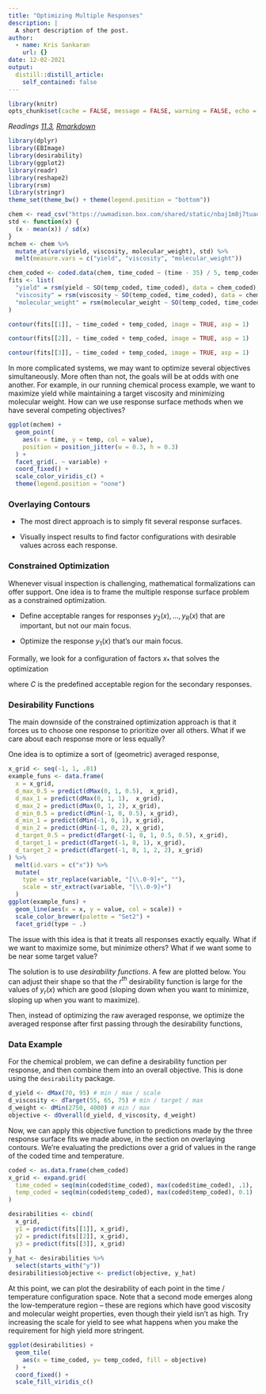 ```yaml
---
title: "Optimizing Multiple Responses"
description: |
  A short description of the post.
author:
  - name: Kris Sankaran
    url: {}
date: 12-02-2021
output:
  distill::distill_article:
    self_contained: false
---
```


```r
library(knitr)
opts_chunk$set(cache = FALSE, message = FALSE, warning = FALSE, echo = TRUE)
```

_Readings [11.3](), [Rmarkdown]()_



```r
library(dplyr)
library(EBImage)
library(desirability)
library(ggplot2)
library(readr)
library(reshape2)
library(rsm)
library(stringr)
theme_set(theme_bw() + theme(legend.position = "bottom"))
```

```r
chem <- read_csv("https://uwmadison.box.com/shared/static/nbaj1m8j7tuaqmznjlrsgbzyhp9k61i8.csv")
std <- function(x) {
  (x - mean(x)) / sd(x)
}
mchem <- chem %>%
  mutate_at(vars(yield, viscosity, molecular_weight), std) %>%
  melt(measure.vars = c("yield", "viscosity", "molecular_weight"))
```

```r
chem_coded <- coded.data(chem, time_coded ~ (time - 35) / 5, temp_coded ~ (temp - 155) / 5)
fits <- list(
  "yield" = rsm(yield ~ SO(temp_coded, time_coded), data = chem_coded),
  "viscosity" = rsm(viscosity ~ SO(temp_coded, time_coded), data = chem_coded),
  "molecular_weight" = rsm(molecular_weight ~ SO(temp_coded, time_coded), data = chem_coded)
)
```
```r
contour(fits[[1]], ~ time_coded + temp_coded, image = TRUE, asp = 1)
```
```r
contour(fits[[2]], ~ time_coded + temp_coded, image = TRUE, asp = 1)
```
```r
contour(fits[[3]], ~ time_coded + temp_coded, image = TRUE, asp = 1)
```

In more complicated systems, we may want to optimize several objectives
simultaneously. More often than not, the goals will be at odds with one another.
For example, in our running chemical process example, we want to maximize yield
while maintaining a target viscosity and minimizing molecular weight. How can we
use response surface methods when we have several competing objectives?

\vspace{5mm}

```r
ggplot(mchem) +
  geom_point(
    aes(x = time, y = temp, col = value),
    position = position_jitter(w = 0.3, h = 0.3)
  ) +
  facet_grid(. ~ variable) +
  coord_fixed() +
  scale_color_viridis_c() +
  theme(legend.position = "none")
```

### Overlaying Contours

* The most direct approach is to simply fit several response surfaces.

* Visually inspect results to find factor configurations with desirable values across each response.

### Constrained Optimization

Whenever visual inspection is challenging, mathematical formalizations can offer
support. One idea is to frame the multiple response surface problem as a
constrained optimization.

* Define acceptable ranges for responses  $y_{2}\left(x\right), \dots,
y_{R}\left(x\right)$ that are important, but not our main focus.

* Optimize the response $y_{1}\left(x\right)$ that’s our main focus.

Formally, we look for a configuration of factors $x_{\ast}$ that solves the
optimization
\begin{align*}
\underset{x}{\text{maximize}}\medspace &y_{1}\left(x\right) \\
\text{subject to }\medspace &\left(y_{2}\left(x\right), \dots, y_{R}\left(x\right)\right) \in \mathcal{C}
\end{align*}

where $C$ is the predefined acceptable region for the secondary responses.

### Desirability Functions

The main downside of the constrained optimization approach is that it forces us
to choose one response to prioritize over all others. What if we care about each
response more or less equally?

One idea is to optimize a sort of (geometric) averaged response,
\begin{align*}
\underset{x}{\text{maximize}}\medspace \left[\prod_{r = 1}^{R} y_{r}\left(x\right)\right]^{\frac{1}{R}}
\end{align*}

```r
x_grid <- seq(-1, 1, .01)
example_funs <- data.frame(
  x = x_grid,
  d_max_0.5 = predict(dMax(0, 1, 0.5),  x_grid),
  d_max_1 = predict(dMax(0, 1, 1),  x_grid),
  d_max_2 = predict(dMax(0, 1, 2), x_grid),
  d_min_0.5 = predict(dMin(-1, 0, 0.5), x_grid),
  d_min_1 = predict(dMin(-1, 0, 1), x_grid),
  d_min_2 = predict(dMin(-1, 0, 2), x_grid),
  d_target_0.5 = predict(dTarget(-1, 0, 1, 0.5, 0.5), x_grid),
  d_target_1 = predict(dTarget(-1, 0, 1), x_grid),
  d_target_2 = predict(dTarget(-1, 0, 1, 2, 2), x_grid)
) %>%
  melt(id.vars = c("x")) %>%
  mutate(
    type = str_replace(variable, "[\\.0-9]+", ""),
    scale = str_extract(variable, "[\\.0-9]+")
  )
ggplot(example_funs) +
  geom_line(aes(x = x, y = value, col = scale)) +
  scale_color_brewer(palette = "Set2") +
  facet_grid(type ~ .)
```



The issue with this idea is that it treats all responses exactly equally. What
if we want to maximize some, but minimize others? What if we want some to be
near some target value?

The solution is to use _desirability functions_. A few are plotted below. You
can adjust their shape so that the $r^{th}$ desirability function is large for
the values of $y_{r}\left(x\right)$ which are good (sloping down when you want
to minimize, sloping up when you want to maximize).

Then, instead of optimizing the raw averaged response, we optimize the averaged
response after first passing through the desirability functions,
\begin{align*}
\underset{x}{\text{maximize}} \medspace \left[\prod_{r = 1}^{R} d_{r}\left(y_{r}\left(x\right)\right)\right]^{\frac{1}{R}}
\end{align*}

### Data Example

For the chemical problem, we can define a desirability function per response,
and then combine them into an overall objective. This is done using the
`desirability` package.

```r
d_yield <- dMax(70, 95) # min / max / scale
d_viscosity <- dTarget(55, 65, 75) # min / target / max
d_weight <- dMin(2750, 4000) # min / max
objective <- dOverall(d_yield, d_viscosity, d_weight)
```

Now, we can apply this objective function to predictions made by the three
response surface fits we made above, in the section on overlaying contours.
We're evaluating the predictions over a grid of values in the range of the coded
time and temperature.

```r
coded <- as.data.frame(chem_coded)
x_grid <- expand.grid(
  time_coded = seq(min(coded$time_coded), max(coded$time_coded), .1),
  temp_coded = seq(min(coded$temp_coded), max(coded$temp_coded), 0.1)
)
```

```r
desirabilities <- cbind(
  x_grid,
  y1 = predict(fits[[1]], x_grid),
  y2 = predict(fits[[2]], x_grid),
  y3 = predict(fits[[3]], x_grid)
)
y_hat <- desirabilities %>% 
  select(starts_with("y"))
desirabilities$objective <- predict(objective, y_hat)
```

At this point, we can plot the desirability of each point in the time /
temperature configuration space. Note that a second mode emerges along the
low-temperature region -- these are regions which have good viscosity and
molecular weight properties, even though their yield isn't as high. Try
increasing the scale for yield to see what happens when you make the requirement
for high yield more stringent.

```r
ggplot(desirabilities) +
  geom_tile(
    aes(x = time_coded, y= temp_coded, fill = objective)
  ) +
  coord_fixed() +
  scale_fill_viridis_c()
```

